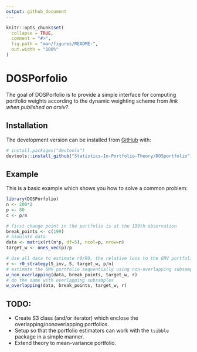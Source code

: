 ```yaml
---
output: github_document
---
```


<!-- README.md is generated from README.Rmd. Please edit that file -->

```r
knitr::opts_chunk$set(
  collapse = TRUE,
  comment = "#>",
  fig.path = "man/figures/README-",
  out.width = "100%"
)
```

# DOSPorfolio

<!-- badges: start -->
<!-- badges: end -->

The goal of DOSPorfolio is to provide a simple interface for computing portfolio weights according to the dynamic weighting scheme from _link when published on arxiv?_. 

## Installation

The development version can be installed from [GitHub](https://github.com/) with:

``` r
# install.packages("devtools")
devtools::install_github("Statistics-In-Portfolio-Theory/DOSportfolio")
```
## Example

This is a basic example which shows you how to solve a common problem:

```r
library(DOSPorfolio)
n <- 200*2
p <- 80
c <- p/n

# first change point in the portfolio is at the 199th observation
break_points <- c(199)
# Simulate data
data <- matrix(rt(n*p, df=5), ncol=p, nrow=n)
target_w <- ones_vec(p)/p

# Use all data to estimate r0/R0, the relative loss to the GMV portfolio
r <- r0_strategy(S_inv, S, target_w, p/n)
# estimate the GMV portfolio sequentially using non-overlapping subsamples 
w_non_overlapping(data, break_points, target_w, r)
# do the same with overlapping subsamples
w_overlapping(data, break_points, target_w, r)
```

## TODO:

- Create S3 class (and/or iterator) which enclose the overlapping/nonoverlapping portfolios.
- Setup so that the portfolio estimators can work with the `tsibble` package in a simple manner.
- Extend theory to mean-variance portfolio.
